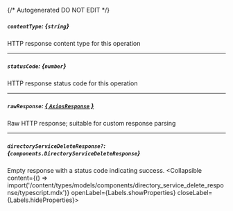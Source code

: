 {/* Autogenerated DO NOT EDIT  */}

##### `contentType`: *{`string`}*
HTTP response content type for this operation

---
##### `statusCode`: *{`number`}*
HTTP response status code for this operation

---
##### `rawResponse`: [*{ `AxiosResponse` }*](https://axios-http.com/docs/res_schema)
Raw HTTP response; suitable for custom response parsing

---
##### `directoryServiceDeleteResponse?`: *{`components.DirectoryServiceDeleteResponse`}*
Empty response with a status code indicating success.
<Collapsible content={() => import('/content/types/models/components/directory_service_delete_response/typescript.mdx')} openLabel={Labels.showProperties} closeLabel={Labels.hideProperties}>
</Collapsible>


